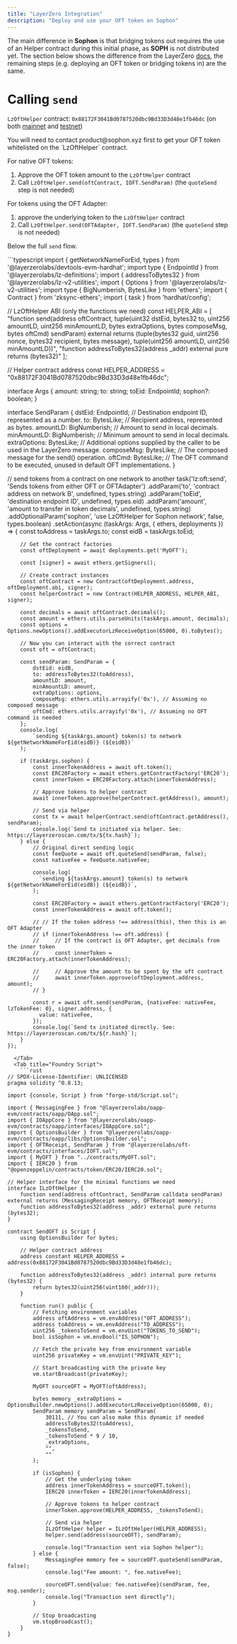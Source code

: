 ```yaml
---
title: "LayerZero Integration"
description: "Deploy and use your OFT token on Sophon"
---
```


The main difference in **Sophon** is that bridging tokens out requires the use of an Helper contract during this initial phase, as **SOPH** is not distributed yet.
The section below shows the difference from the LayerZero [docs](https://docs.layerzero.network/v2/developers/evm/oft/quickstart), the remaining steps (e.g. deploying an OFT token or bridging tokens in) are the same.

# Calling `send`

`LzOftHelper` contract: `0x88172F3041Bd0787520dbc9Bd33D3d48e1fb46dc` (on both [mainnet](https://explorer.sophon.xyz/address/0x88172F3041Bd0787520dbc9Bd33D3d48e1fb46dc) and [testnet](https://explorer.testnet.sophon.xyz/address/0x88172F3041Bd0787520dbc9Bd33D3d48e1fb46dc))

<Note>
  You will need to contact product@sophon.xyz first to get your OFT token
  whitelisted on the `LzOftHelper` contract.
</Note>

For native OFT tokens:

1. Approve the OFT token amount to the `LzOftHelper` contract
2. Call `LzOftHelper.send(oftContract, IOFT.SendParam)` (the `quoteSend` step is not needed)

For tokens using the OFT Adapter:

1. approve the underlying token to the `LzOftHelper` contract
2. Call `LzOftHelper.send(OFTAdapter, IOFT.SendParam)` (the `quoteSend` step is not needed)

Below the full `send` flow.

<Tabs>
  <Tab title="Hardhat Task">
  ```typescript
import { getNetworkNameForEid, types } from '@layerzerolabs/devtools-evm-hardhat';
import type { EndpointId } from '@layerzerolabs/lz-definitions';
import { addressToBytes32 } from '@layerzerolabs/lz-v2-utilities';
import { Options } from '@layerzerolabs/lz-v2-utilities';
import type { BigNumberish, BytesLike } from 'ethers';
import { Contract } from 'zksync-ethers';  
import { task } from 'hardhat/config';

// LzOftHelper ABI (only the functions we need)
const HELPER_ABI = [
"function send(address oftContract, tuple(uint32 dstEid, bytes32 to, uint256 amountLD, uint256 minAmountLD, bytes extraOptions, bytes composeMsg, bytes oftCmd) sendParam) external returns (tuple(bytes32 guid, uint256 nonce, bytes32 recipient, bytes message), tuple(uint256 amountLD, uint256 minAmountLD))",
"function addressToBytes32(address _addr) external pure returns (bytes32)"
];

// Helper contract address
const HELPER_ADDRESS = "0x88172F3041Bd0787520dbc9Bd33D3d48e1fb46dc";

interface Args {
amount: string;
to: string;
toEid: EndpointId;
sophon?: boolean;
}

interface SendParam {
dstEid: EndpointId; // Destination endpoint ID, represented as a number.
to: BytesLike; // Recipient address, represented as bytes.
amountLD: BigNumberish; // Amount to send in local decimals.
minAmountLD: BigNumberish; // Minimum amount to send in local decimals.
extraOptions: BytesLike; // Additional options supplied by the caller to be used in the LayerZero message.
composeMsg: BytesLike; // The composed message for the send() operation.
oftCmd: BytesLike; // The OFT command to be executed, unused in default OFT implementations.
}

// send tokens from a contract on one network to another
task('lz:oft:send', 'Sends tokens from either OFT or OFTAdapter')
.addParam('to', 'contract address on network B', undefined, types.string)
.addParam('toEid', 'destination endpoint ID', undefined, types.eid)
.addParam('amount', 'amount to transfer in token decimals', undefined, types.string)
.addOptionalParam('sophon', 'use LzOftHelper for Sophon network', false, types.boolean)
.setAction(async (taskArgs: Args, { ethers, deployments }) => {
const toAddress = taskArgs.to;
const eidB = taskArgs.toEid;

        // Get the contract factories
        const oftDeployment = await deployments.get('MyOFT');

        const [signer] = await ethers.getSigners();

        // Create contract instances
        const oftContract = new Contract(oftDeployment.address, oftDeployment.abi, signer);
        const helperContract = new Contract(HELPER_ADDRESS, HELPER_ABI, signer);

        const decimals = await oftContract.decimals();
        const amount = ethers.utils.parseUnits(taskArgs.amount, decimals);
        const options = Options.newOptions().addExecutorLzReceiveOption(65000, 0).toBytes();

        // Now you can interact with the correct contract
        const oft = oftContract;

        const sendParam: SendParam = {
            dstEid: eidB,
            to: addressToBytes32(toAddress),
            amountLD: amount,
            minAmountLD: amount,
            extraOptions: options,
            composeMsg: ethers.utils.arrayify('0x'), // Assuming no composed message
            oftCmd: ethers.utils.arrayify('0x'), // Assuming no OFT command is needed
        };
        console.log(
            `sending ${taskArgs.amount} token(s) to network ${getNetworkNameForEid(eidB)} (${eidB})`
        );

        if (taskArgs.sophon) {
            const innerTokenAddress = await oft.token();
            const ERC20Factory = await ethers.getContractFactory('ERC20');
            const innerToken = ERC20Factory.attach(innerTokenAddress);

            // Approve tokens to helper contract
            await innerToken.approve(helperContract.getAddress(), amount);

            // Send via helper
            const tx = await helperContract.send(oftContract.getAddress(), sendParam);
            console.log(`Send tx initiated via helper. See: https://layerzeroscan.com/tx/${tx.hash}`);
        } else {
            // Original direct sending logic
            const feeQuote = await oft.quoteSend(sendParam, false);
            const nativeFee = feeQuote.nativeFee;

            console.log(
              `sending ${taskArgs.amount} token(s) to network ${getNetworkNameForEid(eidB)} (${eidB})`,
            );

            const ERC20Factory = await ethers.getContractFactory('ERC20');
            const innerTokenAddress = await oft.token();

            // // If the token address !== address(this), then this is an OFT Adapter
            // if (innerTokenAddress !== oft.address) {
            //     // If the contract is OFT Adapter, get decimals from the inner token
            //     const innerToken = ERC20Factory.attach(innerTokenAddress);

            //     // Approve the amount to be spent by the oft contract
            //     await innerToken.approve(oftDeployment.address, amount);
            // }

            const r = await oft.send(sendParam, {nativeFee: nativeFee, lzTokenFee: 0}, signer.address, {
              value: nativeFee,
            });
            console.log(`Send tx initiated directly. See: https://layerzeroscan.com/tx/${r.hash}`);
        }
    });

````
  </Tab>
  <Tab title="Foundry Script">
    ```rust
// SPDX-License-Identifier: UNLICENSED
pragma solidity ^0.8.13;

import {console, Script } from "forge-std/Script.sol";

import { MessagingFee } from "@layerzerolabs/oapp-evm/contracts/oapp/OApp.sol";
import { IOAppCore } from "@layerzerolabs/oapp-evm/contracts/oapp/interfaces/IOAppCore.sol";
import { OptionsBuilder } from "@layerzerolabs/oapp-evm/contracts/oapp/libs/OptionsBuilder.sol";
import { OFTReceipt, SendParam } from "@layerzerolabs/oft-evm/contracts/interfaces/IOFT.sol";
import { MyOFT } from "../contracts/MyOFT.sol";
import { IERC20 } from "@openzeppelin/contracts/token/ERC20/IERC20.sol";

// Helper interface for the minimal functions we need
interface ILzOftHelper {
    function send(address oftContract, SendParam calldata sendParam) external returns (MessagingReceipt memory, OFTReceipt memory);
    function addressToBytes32(address _addr) external pure returns (bytes32);
}

contract SendOFT is Script {
    using OptionsBuilder for bytes;

    // Helper contract address
    address constant HELPER_ADDRESS = address(0x88172F3041Bd0787520dbc9Bd33D3d48e1fb46dc);

    function addressToBytes32(address _addr) internal pure returns (bytes32) {
        return bytes32(uint256(uint160(_addr)));
    }

    function run() public {
        // Fetching environment variables
        address oftAddress = vm.envAddress("OFT_ADDRESS");
        address toAddress = vm.envAddress("TO_ADDRESS");
        uint256 _tokensToSend = vm.envUint("TOKENS_TO_SEND");
        bool isSophon = vm.envBool("IS_SOPHON");

        // Fetch the private key from environment variable
        uint256 privateKey = vm.envUint("PRIVATE_KEY");

        // Start broadcasting with the private key
        vm.startBroadcast(privateKey);

        MyOFT sourceOFT = MyOFT(oftAddress);

        bytes memory _extraOptions = OptionsBuilder.newOptions().addExecutorLzReceiveOption(65000, 0);
        SendParam memory sendParam = SendParam(
            30111, // You can also make this dynamic if needed
            addressToBytes32(toAddress),
            _tokensToSend,
            _tokensToSend * 9 / 10,
            _extraOptions,
            "",
            ""
        );

        if (isSophon) {
            // Get the underlying token
            address innerTokenAddress = sourceOFT.token();
            IERC20 innerToken = IERC20(innerTokenAddress);

            // Approve tokens to helper contract
            innerToken.approve(HELPER_ADDRESS, _tokensToSend);

            // Send via helper
            ILzOftHelper helper = ILzOftHelper(HELPER_ADDRESS);
            helper.send(address(sourceOFT), sendParam);

            console.log("Transaction sent via Sophon helper");
        } else {
            MessagingFee memory fee = sourceOFT.quoteSend(sendParam, false);
            console.log("Fee amount: ", fee.nativeFee);

            sourceOFT.send{value: fee.nativeFee}(sendParam, fee, msg.sender);
            console.log("Transaction sent directly");
        }

        // Stop broadcasting
        vm.stopBroadcast();
    }
}
````

  </Tab>
</Tabs>
